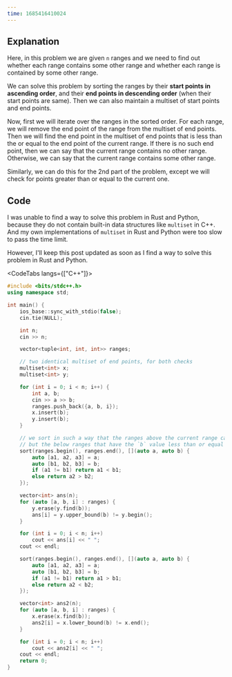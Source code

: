 ```yaml
---
time: 1685416410024
---
```


## Explanation

Here, in this problem we are given `n` ranges and we need to find out whether each range contains some other range and whether each range is contained by some other range.

We can solve this problem by sorting the ranges by their **start points in ascending order**, and their **end points in descending order** (when their start points are same). Then we can also maintain a multiset of start points and end points.

Now, first we will iterate over the ranges in the sorted order. For each range, we will remove the end point of the range from the multiset of end points. Then we will find the end point in the multiset of end points that is less than the or equal to the end point of the current range. If there is no such end point, then we can say that the current range contains no other range. Otherwise, we can say that the current range contains some other range.

Similarly, we can do this for the 2nd part of the problem, except we will check for points greater than or equal to the current one.

## Code

I was unable to find a way to solve this problem in Rust and Python, because they do not contain built-in data structures like `multiset` in C++. And my own implementations of `multiset` in Rust and Python were too slow to pass the time limit.

However, I'll keep this post updated as soon as I find a way to solve this problem in Rust and Python.

<CodeTabs langs={["C++"]}>

```cpp
#include <bits/stdc++.h>
using namespace std;

int main() {
    ios_base::sync_with_stdio(false);
    cin.tie(NULL);

    int n;
    cin >> n;

    vector<tuple<int, int, int>> ranges;

    // two identical multiset of end points, for both checks
    multiset<int> x;
    multiset<int> y;

    for (int i = 0; i < n; i++) {
        int a, b;
        cin >> a >> b;
        ranges.push_back({a, b, i});
        x.insert(b);
        y.insert(b);
    }

    // we sort in such a way that the ranges above the current range cannot be contained in the current range.
    // but the below ranges that have the `b` value less than or equal to the current range can be contained in the current range.
    sort(ranges.begin(), ranges.end(), [](auto a, auto b) {
        auto [a1, a2, a3] = a;
        auto [b1, b2, b3] = b;
        if (a1 != b1) return a1 < b1;
        else return a2 > b2;
    });

    vector<int> ans(n);
    for (auto [a, b, i] : ranges) {
        y.erase(y.find(b));
        ans[i] = y.upper_bound(b) != y.begin();
    }

    for (int i = 0; i < n; i++)
        cout << ans[i] << " ";
    cout << endl;

    sort(ranges.begin(), ranges.end(), [](auto a, auto b) {
        auto [a1, a2, a3] = a;
        auto [b1, b2, b3] = b;
        if (a1 != b1) return a1 > b1;
        else return a2 < b2;
    });

    vector<int> ans2(n);
    for (auto [a, b, i] : ranges) {
        x.erase(x.find(b));
        ans2[i] = x.lower_bound(b) != x.end();
    }

    for (int i = 0; i < n; i++)
        cout << ans2[i] << " ";
    cout << endl;
    return 0;
}
```

</CodeTabs>
